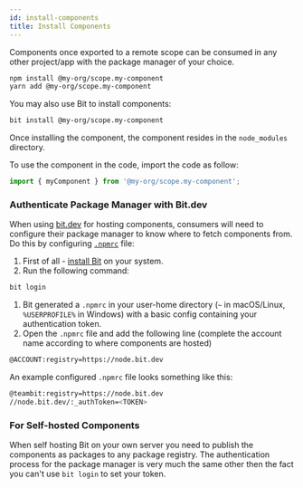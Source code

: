 ```yaml
---
id: install-components
title: Install Components
---
```


Components once exported to a remote scope can be consumed in any other project/app with the package manager of your choice.

```bash
npm install @my-org/scope.my-component
yarn add @my-org/scope.my-component
```

You may also use Bit to install components:

```bash
bit install @my-org/scope.my-component
```

Once installing the component, the component resides in the `node_modules` directory.

To use the component in the code, import the code as follow:

```js
import { myComponent } from '@my-org/scope.my-component';
```

### Authenticate Package Manager with Bit.dev

When using [bit.dev](https://bit.dev) for hosting components, consumers will need to configure their package manager to know where to fetch components from. Do this by configuring [`.npmrc`](https://docs.npmjs.com/cli/v7/configuring-npm/npmrc) file:

1. First of all - [install Bit](/getting-started/install-bit) on your system.
1. Run the following command:

```sh
bit login
```

1. Bit generated a `.npmrc` in your user-home directory (`~` in macOS/Linux, `%USERPROFILE%` in Windows) with a basic config containing your authentication token.
1. Open the `.npmrc` file and add the following line (complete the account name according to where components are hosted)

```sh
@ACCOUNT:registry=https://node.bit.dev
```

An example configured `.npmrc` file looks something like this:

```sh
@teambit:registry=https://node.bit.dev
//node.bit.dev/:_authToken=<TOKEN>
```

### For Self-hosted Components

When self hosting Bit on your own server you need to publish the components as packages to any package registry. The authentication process for the package manager is very much the same other then the fact you can't use `bit login` to set your token.
